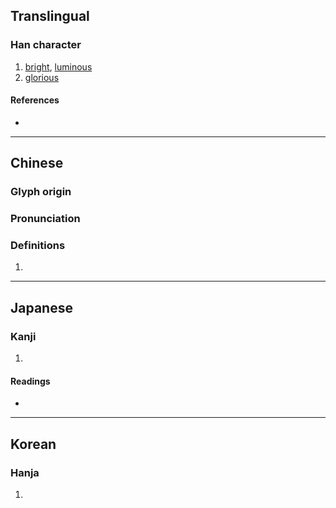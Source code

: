 {{character info}}
==Translingual==

===Han character===
{{Han char|rn=72|rad=日|as=05|sn=9|four=|canj=AMOB,XAMOB|ids=⿰日丙}}

# [[bright]], [[luminous]]
# [[glorious]]

====References====
* {{Han ref|kx=0492.200|dkj=13835|dj=0855.200|hdz=21499.030|uh=661E|ud=26142}}

----

==Chinese==
{{zh-forms}}

===Glyph origin===
{{Han etym}}

===Pronunciation===
{{zh-pron
|m=bǐng,pèi
|c=bing2,fong2
|mc=y
|oc=y
|cat=
}}

===Definitions===
{{zh-hanzi}}

# {{rfdef|zh}}

----

==Japanese==

===Kanji===
{{ja-kanji|grade=|rs=日05}}

# {{rfdef|ja|sort=日05}}

====Readings====
* {{ja-readings|on=へい,ひょう,ほう|kun=あきらか}}

----

==Korean==

===Hanja===
{{ko-hanja|병}}

# {{rfdef|ko|sort=日05}}